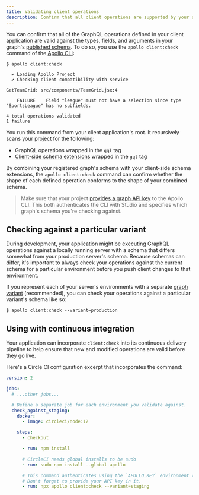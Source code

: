 ```yaml
---
title: Validating client operations
description: Confirm that all client operations are supported by your schema
---
```


You can confirm that all of the GraphQL operations defined in your client application are valid against the types, fields, and arguments in your graph's [published schema](./publication). To do so, you use the `apollo client:check` command of the [Apollo CLI](/rover/apollo-cli/):

```
$ apollo client:check

  ✔ Loading Apollo Project
  ✔ Checking client compatibility with service

GetTeamGrid: src/components/TeamGrid.jsx:4

    FAILURE    Field "league" must not have a selection since type "SportsLeague" has no subfields.

4 total operations validated
1 failure
```

You run this command from your client application's root. It recursively scans your project for the following:

- GraphQL operations wrapped in the `gql` tag
- [Client-side schema extensions](/react/local-state/client-side-schema/) wrapped in the `gql` tag

By combining your registered graph's schema with your client-side schema extensions, the `apollo client:check` command can confirm whether the shape of each defined operation conforms to the shape of your combined schema.

> Make sure that your project [provides a graph API key](/devtools/cli/#provide-an-api-key) to the Apollo CLI. This both authenticates the CLI with Studio and specifies which graph's schema you're checking against.

## Checking against a particular variant

During development, your application might be executing GraphQL operations against a locally running server with a schema that differs somewhat from your production server's schema. Because schemas can differ, it's important to always check your operations against the current schema for a particular environment before you push client changes to that environment.

If you represent each of your server's environments with a separate [graph variant](../graphs/#variants) (recommended), you can check your operations against a particular variant's schema like so:

```
$ apollo client:check --variant=production
```

## Using with continuous integration

Your application can incorporate `client:check` into its continuous delivery pipeline to help ensure that new and modified operations are valid before they go live.

Here's a Circle CI configuration excerpt that incorporates the command:

```yaml {30} title="config.yml"
version: 2

jobs:
  # ...other jobs...

  # Define a separate job for each environment you validate against.
  check_against_staging:
    docker:
      - image: circleci/node:12

    steps:
      - checkout

      - run: npm install

      # CircleCI needs global installs to be sudo
      - run: sudo npm install --global apollo

      # This command authenticates using the `APOLLO_KEY` environment variable.
      # Don't forget to provide your API key in it.
      - run: npx apollo client:check --variant=staging
```
